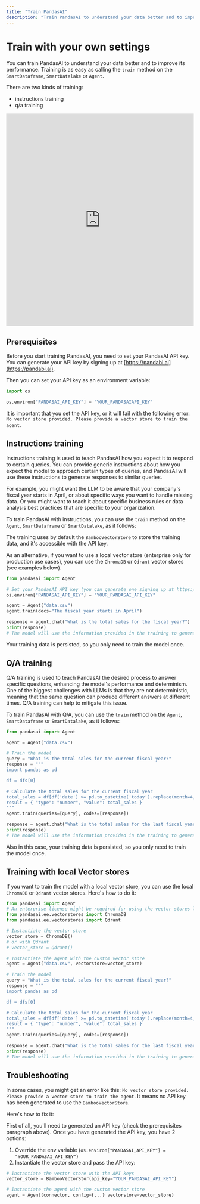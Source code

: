 ```yaml
---
title: "Train PandasAI"
description: "Train PandasAI to understand your data better and to improve its performance."
---
```


# Train with your own settings

You can train PandasAI to understand your data better and to improve its performance. Training is as easy as calling the `train` method on the `SmartDataframe`, `SmartDatalake` or `Agent`.

There are two kinds of training:

- instructions training
- q/a training

<iframe
  title="Train on PandasAI"
  style="width: 100%; max-width: 982px; min-height: 570px;"
  src="https://app.gemoo.com/embed/home?codeId=MlQ5yGpLeN59r"
  frameborder="0"
  allowfullscreen
  loading="lazy"
></iframe>
<br />

## Prerequisites

Before you start training PandasAI, you need to set your PandasAI API key. You can generate your API key by signing up at [https://pandabi.ai](https://pandabi.ai).

Then you can set your API key as an environment variable:

```python
import os

os.environ["PANDASAI_API_KEY"] = "YOUR_PANDASAIAPI_KEY"
```

It is important that you set the API key, or it will fail with the following error: `No vector store provided. Please provide a vector store to train the agent`.

## Instructions training

Instructions training is used to teach PandasAI how you expect it to respond to certain queries. You can provide generic instructions about how you expect the model to approach certain types of queries, and PandasAI will use these instructions to generate responses to similar queries.

For example, you might want the LLM to be aware that your company's fiscal year starts in April, or about specific ways you want to handle missing data. Or you might want to teach it about specific business rules or data analysis best practices that are specific to your organization.

To train PandasAI with instructions, you can use the `train` method on the `Agent`, `SmartDataframe` or `SmartDatalake`, as it follows:

The training uses by default the `BambooVectorStore` to store the training data, and it's accessible with the API key.

As an alternative, if you want to use a local vector store (enterprise only for production use cases), you can use the `ChromaDB` or `Qdrant` vector stores (see examples below).

```python
from pandasai import Agent

# Set your PandasAI API key (you can generate one signing up at https://pandabi.ai)
os.environ["PANDASAI_API_KEY"] = "YOUR_PANDASAI_API_KEY"

agent = Agent("data.csv")
agent.train(docs="The fiscal year starts in April")

response = agent.chat("What is the total sales for the fiscal year?")
print(response)
# The model will use the information provided in the training to generate a response
```

Your training data is persisted, so you only need to train the model once.

## Q/A training

Q/A training is used to teach PandasAI the desired process to answer specific questions, enhancing the model's performance and determinism. One of the biggest challenges with LLMs is that they are not deterministic, meaning that the same question can produce different answers at different times. Q/A training can help to mitigate this issue.

To train PandasAI with Q/A, you can use the `train` method on the `Agent`, `SmartDataframe` or `SmartDatalake`, as it follows:

```python
from pandasai import Agent

agent = Agent("data.csv")

# Train the model
query = "What is the total sales for the current fiscal year?"
response = """
import pandas as pd

df = dfs[0]

# Calculate the total sales for the current fiscal year
total_sales = df[df['date'] >= pd.to_datetime('today').replace(month=4, day=1)]['sales'].sum()
result = { "type": "number", "value": total_sales }
"""
agent.train(queries=[query], codes=[response])

response = agent.chat("What is the total sales for the last fiscal year?")
print(response)
# The model will use the information provided in the training to generate a response
```

Also in this case, your training data is persisted, so you only need to train the model once.

## Training with local Vector stores

If you want to train the model with a local vector store, you can use the local `ChromaDB` or `Qdrant` vector stores. Here's how to do it:

```python
from pandasai import Agent
# An enterprise license might be required for using the vector stores locally
from pandasai.ee.vectorstores import ChromaDB
from pandasai.ee.vectorstores import Qdrant

# Instantiate the vector store
vector_store = ChromaDB()
# or with Qdrant
# vector_store = Qdrant()

# Instantiate the agent with the custom vector store
agent = Agent("data.csv", vectorstore=vector_store)

# Train the model
query = "What is the total sales for the current fiscal year?"
response = """
import pandas as pd

df = dfs[0]

# Calculate the total sales for the current fiscal year
total_sales = df[df['date'] >= pd.to_datetime('today').replace(month=4, day=1)]['sales'].sum()
result = { "type": "number", "value": total_sales }
"""
agent.train(queries=[query], codes=[response])

response = agent.chat("What is the total sales for the last fiscal year?")
print(response)
# The model will use the information provided in the training to generate a response
```

## Troubleshooting

In some cases, you might get an error like this: `No vector store provided. Please provide a vector store to train the agent`. It means no API key has been generated to use the `BambooVectorStore`.

Here's how to fix it:

First of all, you'll need to generated an API key (check the prerequisites paragraph above).
Once you have generated the API key, you have 2 options:

1. Override the env variable (`os.environ["PANDASAI_API_KEY"] = "YOUR_PANDASAI_API_KEY"`)
2. Instantiate the vector store and pass the API key:

```python
# Instantiate the vector store with the API keys
vector_store = BambooVectorStor(api_key="YOUR_PANDASAI_API_KEY")

# Instantiate the agent with the custom vector store
agent = Agent(connector, config={...} vectorstore=vector_store)
```
